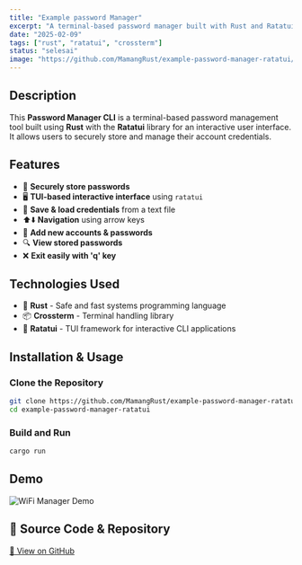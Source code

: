 ```yaml
---
title: "Example password Manager"
excerpt: "A terminal-based password manager built with Rust and Ratatui."
date: "2025-02-09"
tags: ["rust", "ratatui", "crossterm"]
status: "selesai"
image: "https://github.com/MamangRust/example-password-manager-ratatui/raw/main/image/example.png?raw=true"
---
```



## Description
This **Password Manager CLI** is a terminal-based password management tool built using **Rust** with the **Ratatui** library for an interactive user interface. It allows users to securely store and manage their account credentials.

## Features

- 🔑 **Securely store passwords**
- 🖥️ **TUI-based interactive interface** using `ratatui`
- 📄 **Save & load credentials** from a text file
- ⬆️⬇️ **Navigation** using arrow keys
- 📝 **Add new accounts & passwords**
- 🔍 **View stored passwords**
- ❌ **Exit easily with 'q' key**

## Technologies Used

- 🦀 **Rust** - Safe and fast systems programming language
- 📦 **Crossterm** - Terminal handling library
- 🎨 **Ratatui** - TUI framework for interactive CLI applications



## Installation & Usage
### Clone the Repository
```bash
git clone https://github.com/MamangRust/example-password-manager-ratatui.git
cd example-password-manager-ratatui
```

### Build and Run
```bash
cargo run
```

## Demo

<img src="https://github.com/MamangRust/example-password-manager-ratatui/raw/main/image/example.png?raw=true" alt="WiFi Manager Demo" />

## 🔗 Source Code & Repository
[📌 View on GitHub](https://github.com/MamangRust/example-password-manager-ratatui)
